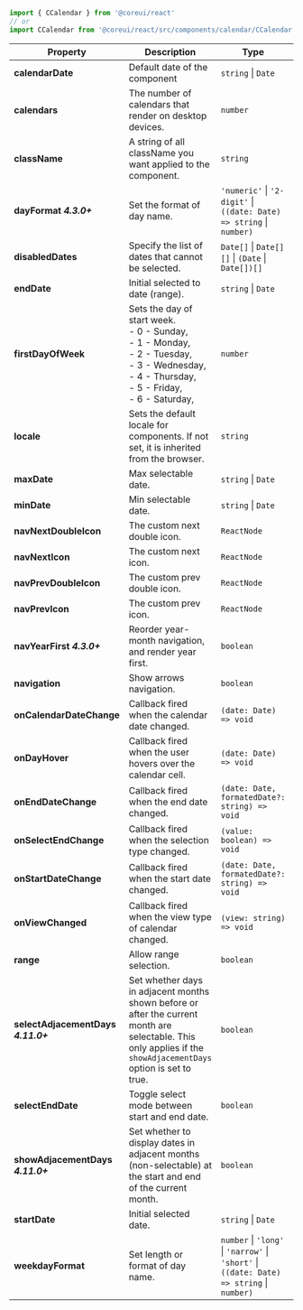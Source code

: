 
```jsx
import { CCalendar } from '@coreui/react'
// or
import CCalendar from '@coreui/react/src/components/calendar/CCalendar'
```

| Property | Description | Type | Default |
| --- | --- | --- | --- |
| **calendarDate** | Default date of the component | `string` \| `Date` | startDate || endDate || null |
| **calendars** | The number of calendars that render on desktop devices. | `number` | 1 |
| **className** | A string of all className you want applied to the component. | `string` | - |
| **dayFormat** **_4.3.0+_** | Set the format of day name. | `'numeric'` \| `'2-digit'` \| `((date: Date) => string` \| `number)` | numeric |
| **disabledDates** | Specify the list of dates that cannot be selected. | `Date[]` \| `Date[][]` \| `(Date` \| `Date[])[]` | - |
| **endDate** | Initial selected to date (range). | `string` \| `Date` | - |
| **firstDayOfWeek** | Sets the day of start week.<br/>- 0 - Sunday,<br/>- 1 - Monday,<br/>- 2 - Tuesday,<br/>- 3 - Wednesday,<br/>- 4 - Thursday,<br/>- 5 - Friday,<br/>- 6 - Saturday, | `number` | 1 |
| **locale** | Sets the default locale for components. If not set, it is inherited from the browser. | `string` | default |
| **maxDate** | Max selectable date. | `string` \| `Date` | - |
| **minDate** | Min selectable date. | `string` \| `Date` | - |
| **navNextDoubleIcon** | The custom next double icon. | `ReactNode` | - |
| **navNextIcon** | The custom next icon. | `ReactNode` | - |
| **navPrevDoubleIcon** | The custom prev double icon. | `ReactNode` | - |
| **navPrevIcon** | The custom prev icon. | `ReactNode` | - |
| **navYearFirst** **_4.3.0+_** | Reorder year-month navigation, and render year first. | `boolean` | - |
| **navigation** | Show arrows navigation. | `boolean` | true |
| **onCalendarDateChange** | Callback fired when the calendar date changed. | `(date: Date) => void` | - |
| **onDayHover** | Callback fired when the user hovers over the calendar cell. | `(date: Date) => void` | - |
| **onEndDateChange** | Callback fired when the end date changed. | `(date: Date, formatedDate?: string) => void` | - |
| **onSelectEndChange** | Callback fired when the selection type changed. | `(value: boolean) => void` | - |
| **onStartDateChange** | Callback fired when the start date changed. | `(date: Date, formatedDate?: string) => void` | - |
| **onViewChanged** | Callback fired when the view type of calendar changed. | `(view: string) => void` | - |
| **range** | Allow range selection. | `boolean` | - |
| **selectAdjacementDays** **_4.11.0+_** | Set whether days in adjacent months shown before or after the current month are selectable. This only applies if the `showAdjacementDays` option is set to true. | `boolean` | false |
| **selectEndDate** | Toggle select mode between start and end date. | `boolean` | - |
| **showAdjacementDays** **_4.11.0+_** | Set whether to display dates in adjacent months (non-selectable) at the start and end of the current month. | `boolean` | true |
| **startDate** | Initial selected date. | `string` \| `Date` | - |
| **weekdayFormat** | Set length or format of day name. | `number` \| `'long'` \| `'narrow'` \| `'short'` \| `((date: Date) => string` \| `number)` | 2 |
